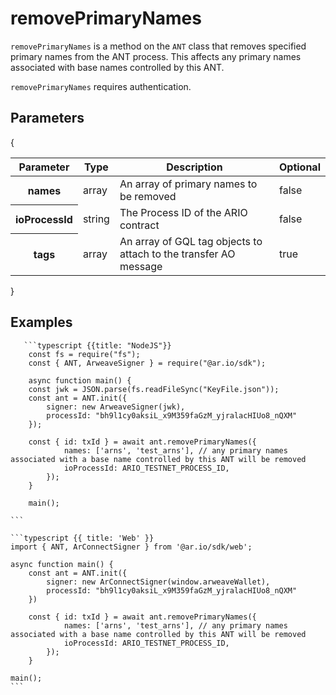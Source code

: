 
<HeroPattern />

# removePrimaryNames

`removePrimaryNames` is a method on the `ANT` class that removes specified primary names from the ANT process. This affects any primary names associated with base names controlled by this ANT.

`removePrimaryNames` requires authentication.

## Parameters

{

<div style={{ textAlign: 'center' }}>
  <table className="inline-table">
    <thead>
      <tr>
        <th>Parameter</th>
        <th>Type</th>
        <th>Description</th>
        <th>Optional</th>
      </tr>
    </thead>
    <tbody>
      <tr>
        <th>names</th>
        <td>array</td>
        <td>An array of primary names to be removed</td>
        <td>false</td>
      </tr>
      <tr>
        <th>ioProcessId</th>
        <td>string</td>
        <td>The Process ID of the ARIO contract</td>
        <td>false</td>
      </tr>
      <tr>
        <th>tags</th>
        <td>array</td>
        <td>
          An array of GQL tag objects to attach to the transfer AO message
        </td>
        <td>true</td>
      </tr>
    </tbody>
  </table>
</div>
}

## Examples

<CodeGroup title="removePrimaryNames">

       ```typescript {{title: "NodeJS"}}
        const fs = require("fs");
        const { ANT, ArweaveSigner } = require("@ar.io/sdk");

        async function main() {
        const jwk = JSON.parse(fs.readFileSync("KeyFile.json"));
        const ant = ANT.init({
            signer: new ArweaveSigner(jwk),
            processId: "bh9l1cy0aksiL_x9M359faGzM_yjralacHIUo8_nQXM"
        });

        const { id: txId } = await ant.removePrimaryNames({
                names: ['arns', 'test_arns'], // any primary names associated with a base name controlled by this ANT will be removed
                ioProcessId: ARIO_TESTNET_PROCESS_ID,
            });
        }

        main();

    ```

    ```typescript {{ title: 'Web' }}
    import { ANT, ArConnectSigner } from '@ar.io/sdk/web';

    async function main() {
        const ant = ANT.init({
            signer: new ArConnectSigner(window.arweaveWallet),
            processId: "bh9l1cy0aksiL_x9M359faGzM_yjralacHIUo8_nQXM"
        })

        const { id: txId } = await ant.removePrimaryNames({
                names: ['arns', 'test_arns'], // any primary names associated with a base name controlled by this ANT will be removed
                ioProcessId: ARIO_TESTNET_PROCESS_ID,
            });
        }

    main();
    ```

</CodeGroup>
